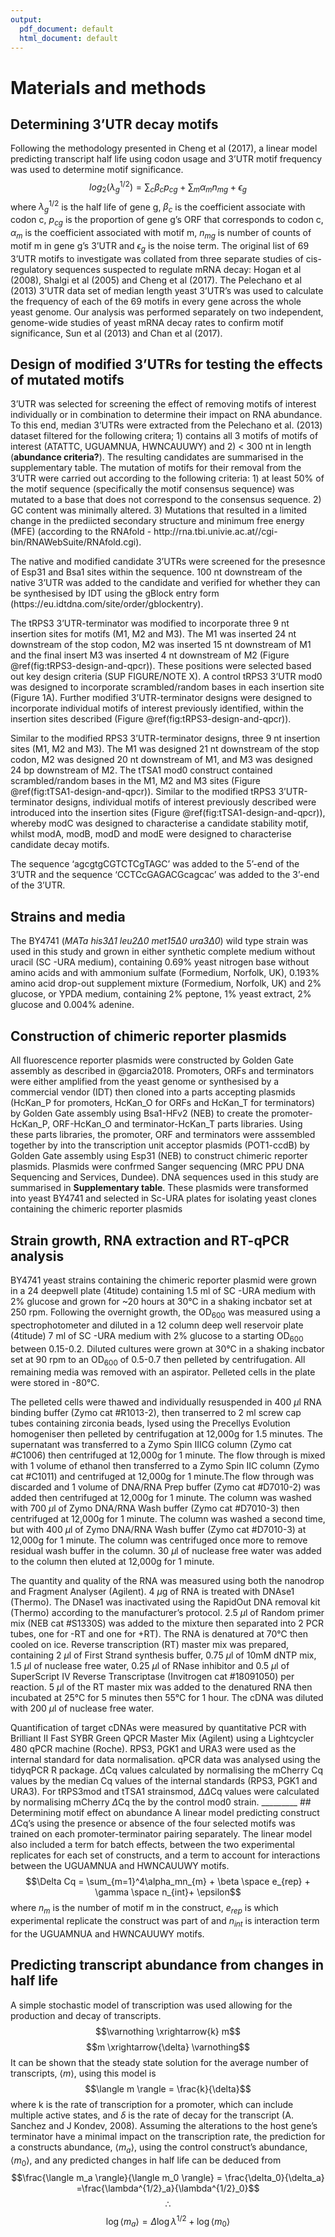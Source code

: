 ```yaml
---
output:
  pdf_document: default
  html_document: default
---
```

# Materials and methods

## Determining 3'UTR decay motifs

Following the methodology presented in Cheng et al (2017), a linear model predicting transcript half life using codon usage and 3'UTR motif frequency was used to determine motif significance. 
$$log_2(\lambda_g^{1/2}) = \sum_c\beta_cp_{cg} + \sum_m\alpha_mn_{mg} + \epsilon_g$$
where $\lambda_g^{1/2}$ is the half life of gene g, $\beta_c$ is the coefficient associate with codon c, $p_{cg}$ is the proportion of gene g's ORF that corresponds to codon c, $\alpha_m$ is the coefficient associated with motif m, $n_{mg}$ is number of counts of motif m in gene g's 3'UTR and $\epsilon_g$ is the noise term.
The original list of 69 3'UTR motifs to investigate was collated from three separate studies of cis-regulatory sequences suspected to regulate mRNA decay: Hogan et al (2008), Shalgi et al (2005) and Cheng et al (2017).
The Pelechano et al (2013) 3'UTR data set of median length yeast 3'UTR's was used to calculate the frequency of each of the 69 motifs in every gene across the whole yeast genome.
Our analysis was performed separately on two independent, genome-wide studies of yeast mRNA decay rates to confirm motif significance, Sun et al (2013) and Chan et al (2017).

## Design of modified 3'UTRs for testing the effects of mutated motifs
3'UTR was selected for screening the effect of removing motifs of interest individually or in combination to determine their impact on RNA abundance.
To this end, median 3'UTRs were extracted from the Pelechano et al. (2013) dataset filtered for the following critera; 1) contains all 3 motifs of motifs of interest (ATATTC, UGUAMNUA, HWNCAUUWY) and 2) < 300 nt in length (**abundance criteria?**).
The resulting candidates are summarised in the supplementary table.
The mutation of motifs for their removal from the 3'UTR were carried out according to the following criteria: 1) at least 50% of the motif sequence (specifically the motif consensus sequence) was mutated to a base that does not correspond to the consensus sequence.
2) GC content was minimally altered.
3) Mutations that resulted in a limited change in the prediicted secondary structure and minimum free energy (MFE) (according to the RNAfold - http://rna.tbi.univie.ac.at//cgi-bin/RNAWebSuite/RNAfold.cgi). 

The native and modified candidate 3'UTRs were screened for the presesnce of Esp31 and Bsa1 sites within the sequence.
100 nt downstream of the native 3'UTR was added to the candidate and verified for whether they can be synthesised by IDT using the gBlock entry form (https://eu.idtdna.com/site/order/gblockentry).

The tRPS3 3'UTR-terminator was modified to incorporate three 9 nt insertion sites for motifs (M1, M2 and M3).
The M1 was inserted 24 nt downstream of the stop codon, M2 was inserted 15 nt downstream of M1 and the final insert M3 was inserted 4 nt downstream of M2 (Figure \@ref(fig:tRPS3-design-and-qpcr)).
These positions were selected based out key design criteria (SUP FIGURE/NOTE X).
A control tRPS3 3'UTR mod0 was designed to incorporate scrambled/random bases in each insertion site (Figure 1A).
Further modified 3’UTR-terminator designs were designed to incorporate individual motifs of interest previously identified, within the insertion sites described (Figure \@ref(fig:tRPS3-design-and-qpcr)).

Similar to the modified RPS3 3'UTR-terminator designs, three 9 nt insertion sites (M1, M2 and M3).
The M1 was designed 21 nt downstream of the stop codon, M2 was designed 20 nt downstream of M1, and M3 was designed 24 bp downstream of M2. 
The tTSA1 mod0 construct contained scrambled/random bases in the M1, M2 and M3 sites (Figure \@ref(fig:tTSA1-design-and-qpcr)).
Similar to the modified tRPS3 3'UTR-terminator designs, individual motifs of interest previously described were introduced into the insertion sites (Figure \@ref(fig:tTSA1-design-and-qpcr)), whereby modC was designed to characterise a candidate stability motif, whilst modA, modB, modD and modE were designed to characterise candidate decay motifs.

The sequence 'agcgtgCGTCTCgTAGC' was added to the 5'-end of the 3'UTR and the sequence 'CCTCcGAGACGcagcac' was added to the 3'-end of the 3'UTR.

## Strains and media
The BY4741 (*MATa his3$\Delta1$ leu2$\Delta0$ met15$\Delta0$ ura3$\Delta0$*) wild type strain was used in this study and grown in either synthetic complete medium without uracil (SC -URA medium), containing 0.69% yeast nitrogen base without amino acids and with ammonium sulfate (Formedium, Norfolk, UK), 0.193% amino acid drop-out supplement mixture (Formedium, Norfolk, UK) and 2% glucose, or YPDA medium, containing 2% peptone, 1% yeast extract, 2% glucose and 0.004% adenine. 

## Construction of chimeric reporter plasmids
All fluorescence reporter plasmids were constructed by Golden Gate assembly as described in @garcia2018. Promoters, ORFs and terminators were either amplified from the yeast genome or synthesised by a commercial vendor (IDT) then cloned into a parts accepting plasmids (HcKan_P for promoters, HcKan_O for ORFs and HcKan_T for terminators) by Golden Gate assembly using Bsa1-HFv2 (NEB) to create the promoter-HcKan_P, ORF-HcKan_O and terminator-HcKan_T parts libraries. Using these parts libraries, the promoter, ORF and terminators were asssembled together by into the transcription unit acceptor plasmids (POT1-ccdB) by Golden Gate assembly using Esp31 (NEB) to construct chimeric reporter plasmids. Plasmids were confrmed Sanger sequencing (MRC PPU DNA Sequencing and Services, Dundee). DNA sequences used in this study are summarised in **Supplementary table**. These plasmids were transformed into yeast BY4741 and selected in Sc-URA plates for isolating yeast clones containing the chimeric reporter plasmids 

## Strain growth, RNA extraction and RT-qPCR analysis
BY4741 yeast strains containing the chimeric reporter plasmid were grown in a 24 deepwell plate (4titude) containing 1.5 ml of SC -URA medium with 2% glucose and grown for ~20 hours at 30&deg;C in a shaking incbator set at 250 rpm. Following the overnight growth, the OD~600~ was measured using a spectrophotometer and diluted in a 12 column deep well reservoir plate (4titude) 7 ml of SC -URA medium with 2% glucose to a starting OD~600~ between 0.15-0.2. Diluted cultures were grown at 30&deg;C in a shaking incbator set at 90 rpm to an OD~600~ of 0.5-0.7 then pelleted by centrifugation.  All remaining media was removed with an aspirator. Pelleted cells in the plate were stored in -80&deg;C.

The pelleted cells were thawed and individually resuspended in 400 $\mu$l RNA binding buffer (Zymo cat #R1013-2), then transerred to 2 ml screw cap tubes containing zirconia beads, lysed using the Precellys Evolution homogeniser then pelleted by centrifugation at 12,000g for 1.5 minutes. The supernatant was transferred to a Zymo Spin IIICG column (Zymo cat #C1006) then centrifuged at 12,000g for 1 minute. The flow through is mixed with 1 volume of ethanol then transferred to a Zymo Spin IIC column (Zymo cat #C1011) and centrifuged at 12,000g for 1 minute.The flow through was discarded and 1 volume of DNA/RNA Prep buffer (Zymo cat #D7010-2) was added then centrifuged at 12,000g for 1 minute. The column was washed with 700 $\mu$l of Zymo DNA/RNA Wash buffer (Zymo cat #D7010-3) then centrifuged at 12,000g for 1 minute. The column was washed a second time, but with 400 $\mu$l of Zymo DNA/RNA Wash buffer (Zymo cat #D7010-3) at 12,000g for 1 minute. The column was centrifuged once more to remove residual wash buffer in the column. 30 $\mu$l of nuclease free water was added to the column then eluted at 12,000g for 1 minute.

The quantity and quality of the RNA was measured using both the nanodrop and Fragment Analyser (Agilent).
4 $\mu$g of RNA is treated with DNAse1 (Thermo). The DNase1 was inactivated using the RapidOut DNA removal kit (Thermo) according to the manufacturer's protocol. 2.5 $\mu$l of Random primer mix (NEB cat #S1330S) was added to the mixture then separated into 2 PCR tubes, one for -RT and one for +RT). The RNA is denatured at 70&deg;C then cooled on ice.
Reverse transcription (RT) master mix was prepared, containing 2 $\mu$l of First Strand synthesis buffer, 0.75 $\mu$l of 10mM dNTP mix, 1.5 $\mu$l of nuclease free water, 0.25 $\mu$l of RNase inhibitor and 0.5 $\mu$l of SuperScript IV Reverse Transcriptase (Invitrogen cat #18091050) per reaction. 5 $\mu$l of the RT master mix was added to the denatured RNA then incubated at 25&deg;C for 5 minutes then 55&deg;C for 1 hour. The cDNA was diluted with 200 $\mu$l of nuclease free water.

Quantification of target cDNAs were measured by quantitative PCR with Brilliant II Fast SYBR Green QPCR Master Mix (Agilent) using a Lightcycler 480 qPCR machine (Roche). RPS3, PGK1 and URA3 were used as the internal standard for data normalisation. qPCR data was analysed using the tidyqPCR R package. $\Delta$Cq values calculated by normalising the mCherry Cq values by the median Cq values of the internal standards (RPS3, PGK1 and URA3). For tRPS3mod and tTSA1 strainsmod, $\Delta\Delta$Cq values were calculated by normalising mCherry $\Delta$Cq the by the control mod0 strain. 
_________
## Determining motif effect on abundance
A linear model predicting construct $\Delta$Cq's using the presence or absence of the four selected motifs was trained on each promoter-terminator pairing separately. The linear model also included a term for batch effects, between the two experimental replicates for each set of constructs, and a term to account for interactions between the UGUAMNUA and HWNCAUUWY motifs.
$$\Delta Cq = \sum_{m=1}^4\alpha_mn_{m} + \beta \space e_{rep} + \gamma \space n_{int}+ \epsilon$$
where $n_m$ is the number of motif m in the construct, $e_{rep}$ is which experimental replicate the construct was part of and $n_{int}$ is interaction term for the UGUAMNUA and HWNCAUUWY motifs.

## Predicting transcript abundance from changes in half life
A simple stochastic model of transcription was used allowing for the production and decay of transcripts.
$$\varnothing \xrightarrow{k} m$$ 
$$m \xrightarrow{\delta}  \varnothing$$ 
It can be shown that the steady state solution for the average number of transcripts, $\langle m \rangle$, using this model is 
$$\langle m \rangle = \frac{k}{\delta}$$ 
where k is the rate of transcription for a promoter, which can include multiple active states, and $\delta$ is the rate of decay for the transcript (A. Sanchez and J Kondev, 2008). 
Assuming the alterations to the host gene's terminator have a minimal impact on the transcription rate, the prediction for a constructs abundance, $\langle m_a \rangle$, using the control construct's abundance, $\langle m_0 \rangle$, and any predicted changes in half life can be deduced from 
$$\frac{\langle m_a \rangle}{\langle m_0 \rangle} = \frac{\delta_0}{\delta_a} =\frac{\lambda^{1/2}_a}{\lambda^{1/2}_0}$$ 
$$\therefore$$ 
$$\log\langle m_a \rangle =\Delta \log\lambda^{1/2} + \log\langle m_0 \rangle$$